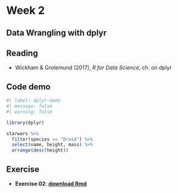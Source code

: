 
# Week 2 {-}

## Data Wrangling with dplyr {-}

## Reading {-}

- Wickham & Grolemund (2017), *R for Data Science*, ch. on dplyr

## Code demo {-}

```r
#| label: dplyr-demo
#| message: false
#| warning: false

library(dplyr)

starwars %>%
  filter(species == "Droid") %>%
  select(name, height, mass) %>%
  arrange(desc(height))
```

## Exercise {-}

- **Exercise 02**: **[download Rmd](exercises/ex02/ex02.Rmd)**
